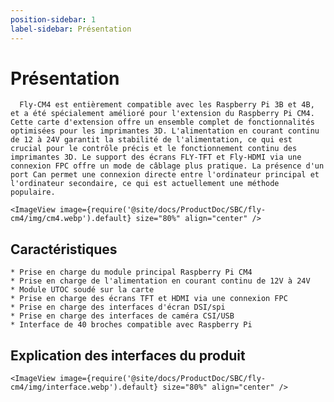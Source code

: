 ```yaml
---
position-sidebar: 1
label-sidebar: Présentation
---
```


# Présentation

      Fly-CM4 est entièrement compatible avec les Raspberry Pi 3B et 4B, et a été spécialement amélioré pour l'extension du Raspberry Pi CM4. Cette carte d'extension offre un ensemble complet de fonctionnalités optimisées pour les imprimantes 3D. L'alimentation en courant continu de 12 à 24V garantit la stabilité de l'alimentation, ce qui est crucial pour le contrôle précis et le fonctionnement continu des imprimantes 3D. Le support des écrans FLY-TFT et Fly-HDMI via une connexion FPC offre un mode de câblage plus pratique. La présence d'un port Can permet une connexion directe entre l'ordinateur principal et l'ordinateur secondaire, ce qui est actuellement une méthode populaire.

    <ImageView image={require('@site/docs/ProductDoc/SBC/fly-cm4/img/cm4.webp').default} size="80%" align="center" />

## Caractéristiques

    * Prise en charge du module principal Raspberry Pi CM4
    * Prise en charge de l'alimentation en courant continu de 12V à 24V
    * Module UTOC soudé sur la carte
    * Prise en charge des écrans TFT et HDMI via une connexion FPC
    * Prise en charge des interfaces d'écran DSI/spi
    * Prise en charge des interfaces de caméra CSI/USB
    * Interface de 40 broches compatible avec Raspberry Pi

## Explication des interfaces du produit

    <ImageView image={require('@site/docs/ProductDoc/SBC/fly-cm4/img/interface.webp').default} size="80%" align="center" />
